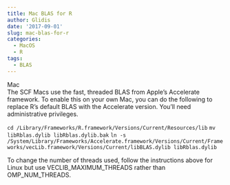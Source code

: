 ```yaml
---
title: Mac BLAS for R
author: Glidis
date: '2017-09-01'
slug: mac-blas-for-r
categories:
  - MacOS
  - R
tags:
  - BLAS
---
```


Mac  
The SCF Macs use the fast, threaded BLAS from Apple's Accelerate framework. To enable this on your own Mac, you can do the following to replace R's default BLAS with the Accelerate version. You'll need administrative privileges.

`cd /Library/Frameworks/R.framework/Versions/Current/Resources/lib`
`mv libRblas.dylib libRblas.dylib.bak`
`ln -s /System/Library/Frameworks/Accelerate.framework/Versions/Current/Frameworks/vecLib.framework/Versions/Current/libBLAS.dylib libRblas.dylib`

To change the number of threads used, follow the instructions above for Linux but use VECLIB_MAXIMUM_THREADS rather than OMP_NUM_THREADS.
